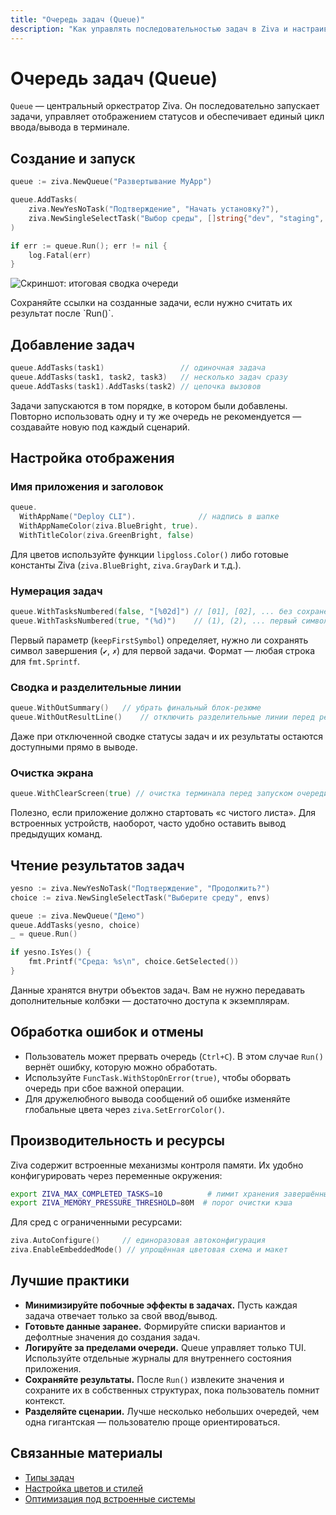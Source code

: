 ```yaml
---
title: "Очередь задач (Queue)"
description: "Как управлять последовательностью задач в Ziva и настраивать поведение очереди"
---
```


# Очередь задач (Queue)

`Queue` — центральный оркестратор Ziva. Он последовательно запускает задачи, управляет отображением статусов и обеспечивает единый цикл ввода/вывода в терминале.

## Создание и запуск

```go
queue := ziva.NewQueue("Развертывание MyApp")

queue.AddTasks(
    ziva.NewYesNoTask("Подтверждение", "Начать установку?"),
    ziva.NewSingleSelectTask("Выбор среды", []string{"dev", "staging", "prod"}),
)

if err := queue.Run(); err != nil {
    log.Fatal(err)
}
```

![Скриншот: итоговая сводка очереди](/images/pic_5.png)

<Info>
Сохраняйте ссылки на созданные задачи, если нужно считать их результат после `Run()`.
</Info>

## Добавление задач

```go
queue.AddTasks(task1)                 // одиночная задача
queue.AddTasks(task1, task2, task3)   // несколько задач сразу
queue.AddTasks(task1).AddTasks(task2) // цепочка вызовов
```

Задачи запускаются в том порядке, в котором были добавлены. Повторно использовать одну и ту же очередь не рекомендуется — создавайте новую под каждый сценарий.

## Настройка отображения

### Имя приложения и заголовок

```go
queue.
  WithAppName("Deploy CLI").              // надпись в шапке
  WithAppNameColor(ziva.BlueBright, true).
  WithTitleColor(ziva.GreenBright, false)
```

Для цветов используйте функции `lipgloss.Color()` либо готовые константы Ziva (`ziva.BlueBright`, `ziva.GrayDark` и т.д.).

### Нумерация задач

```go
queue.WithTasksNumbered(false, "[%02d]") // [01], [02], ... без сохранения исходного символа
queue.WithTasksNumbered(true, "(%d)")    // (1), (2), ... первый символ формата сохраняется
```

Первый параметр (`keepFirstSymbol`) определяет, нужно ли сохранять символ завершения (`✔`, `✗`) для первой задачи. Формат — любая строка для `fmt.Sprintf`.

### Сводка и разделительные линии

```go
queue.WithOutSummary()   // убрать финальный блок-резюме
queue.WithOutResultLine()    // отключить разделительные линии перед результатами задач
```

Даже при отключенной сводке статусы задач и их результаты остаются доступными прямо в выводе.

### Очистка экрана

```go
queue.WithClearScreen(true) // очистка терминала перед запуском очереди
```

Полезно, если приложение должно стартовать «с чистого листа». Для встроенных устройств, наоборот, часто удобно оставить вывод предыдущих команд.

## Чтение результатов задач

```go
yesno := ziva.NewYesNoTask("Подтверждение", "Продолжить?")
choice := ziva.NewSingleSelectTask("Выберите среду", envs)

queue := ziva.NewQueue("Демо")
queue.AddTasks(yesno, choice)
_ = queue.Run()

if yesno.IsYes() {
    fmt.Printf("Среда: %s\n", choice.GetSelected())
}
```

Данные хранятся внутри объектов задач. Вам не нужно передавать дополнительные колбэки — достаточно доступа к экземплярам.

## Обработка ошибок и отмены

- Пользователь может прервать очередь (`Ctrl+C`). В этом случае `Run()` вернёт ошибку, которую можно обработать.
- Используйте `FuncTask.WithStopOnError(true)`, чтобы оборвать очередь при сбое важной операции.
- Для дружелюбного вывода сообщений об ошибке изменяйте глобальные цвета через `ziva.SetErrorColor()`.

## Производительность и ресурсы

Ziva содержит встроенные механизмы контроля памяти. Их удобно конфигурировать через переменные окружения:

```bash
export ZIVA_MAX_COMPLETED_TASKS=10          # лимит хранения завершённых задач
export ZIVA_MEMORY_PRESSURE_THRESHOLD=80M  # порог очистки кэша
```

Для сред с ограниченными ресурсами:

```go
ziva.AutoConfigure()     // единоразовая автоконфигурация
ziva.EnableEmbeddedMode() // упрощённая цветовая схема и макет
```

## Лучшие практики

- **Минимизируйте побочные эффекты в задачах.** Пусть каждая задача отвечает только за свой ввод/вывод.
- **Готовьте данные заранее.** Формируйте списки вариантов и дефолтные значения до создания задач.
- **Логируйте за пределами очереди.** Queue управляет только TUI. Используйте отдельные журналы для внутреннего состояния приложения.
- **Сохраняйте результаты.** После `Run()` извлеките значения и сохраните их в собственных структурах, пока пользователь помнит контекст.
- **Разделяйте сценарии.** Лучше несколько небольших очередей, чем одна гигантская — пользователю проще ориентироваться.

## Связанные материалы

- [Типы задач](/ru/components/tasks)
- [Настройка цветов и стилей](/ru/customization/colors)
- [Оптимизация под встроенные системы](/ru/customization/embedded-systems)
